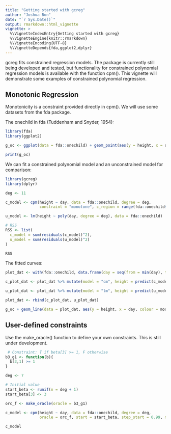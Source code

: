 ```yaml
---
title: "Getting started with gcreg"
author: "Joshua Bon"
date: "`r Sys.Date()`"
output: rmarkdown::html_vignette
vignette: >
  %\VignetteIndexEntry{Getting started with gcreg}
  %\VignetteEngine{knitr::rmarkdown}
  %\VignetteEncoding{UTF-8}
  %\VignetteDepends{fda,ggplot2,dplyr}
---
```


gcreg fits constrained regression models. The package is currently still being developed and tested, but functionality for constrained polynomial regression models is available with the function cpm(). This vignette will demonstrate some examples of constrained polynomial regression.

## Monotonic Regression

Monotonicity is a constraint provided directly in cpm(). We will use some datasets from the fda package.

The onechild in fda (Tuddenham and Snyder, 1954):
```r
library(fda)
library(ggplot2)

g_oc <- ggplot(data = fda::onechild) + geom_point(aes(y = height, x = day), size = 0.5) + theme_bw()

print(g_oc)

```

We can fit a constrained polynomial model and an unconstrained model for comparison:

```r
library(gcreg)
library(dplyr)

deg <- 11

c_model <- cpm(height ~ day, data = fda::onechild, degree = deg, 
               constraint = "monotone", c_region = range(fda::onechild$day))

u_model <- lm(height ~ poly(day, degree = deg), data = fda::onechild)

# RSS
RSS <- list(
  c_model = sum(residuals(c_model)^2),
  u_model = sum(residuals(u_model)^2)
)

RSS
```

The fitted curves:

```r

plot_dat <- with(fda::onechild, data.frame(day = seq(from = min(day), to = max(day), length.out = 201)))

c_plot_dat <- plot_dat %>% mutate(model = "cm", height = predict(c_model, newdata = plot_dat$day)[,1])

u_plot_dat <- plot_dat %>% mutate(model = "lm", height = predict(u_model, newdata = list(day=day)))

plot_dat <- rbind(c_plot_dat, u_plot_dat)

g_oc + geom_line(data = plot_dat, aes(y = height, x = day, colour = model))

```

## User-defined constraints

Use the make_oracle() function to define your own constraints. This is still under development.

```r
 # Constraint: T if beta[3] >= 1, F otherwise
b3_g1 <- function(b){
  b[3,1] >= 1
}

deg <- 7

# Initial value
start_beta <- runif(n = deg + 1)
start_beta[3] <- 3

orc_f <- make_oracle(oracle = b3_g1)

c_model <- cpm(height ~ day, data = fda::onechild, degree = deg,
               oracle = orc_f, start = start_beta, step_start = 0.99, method = "down-walk")

c_model


```

